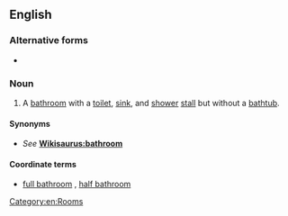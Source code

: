 ==English==

===Alternative forms===
* {{l|en|three-quarter bath}}

===Noun===
{{en-noun}}

# {{label|en|US}} A [[bathroom]] with a [[toilet]], [[sink]], and [[shower]] [[stall]] but without a [[bathtub]].

====Synonyms====
* ''See'' '''[[Wikisaurus:bathroom]]'''

====Coordinate terms====
* [[full bathroom]] {{qualifier|containing a bathtub}}, [[half bathroom]] {{qualifier|containing no shower}}

[[Category:en:Rooms]]